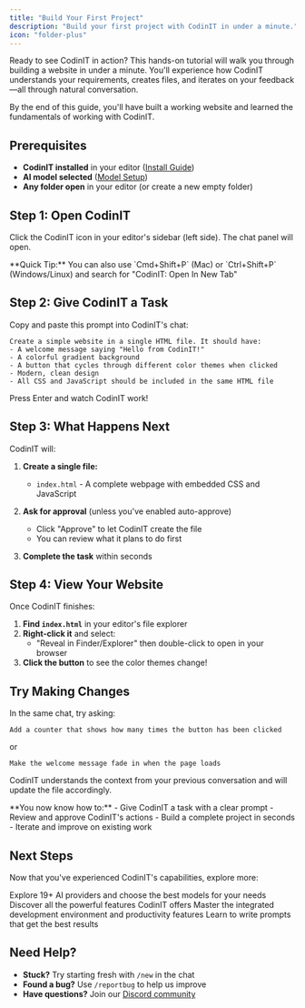 ```yaml
---
title: "Build Your First Project"
description: "Build your first project with CodinIT in under a minute."
icon: "folder-plus"
---
```


Ready to see CodinIT in action? This hands-on tutorial will walk you through building a website in under a minute. You'll experience how CodinIT understands your requirements, creates files, and iterates on your feedback—all through natural conversation.

By the end of this guide, you'll have built a working website and learned the fundamentals of working with CodinIT.

## Prerequisites

- **CodinIT installed** in your editor ([Install Guide](/getting-started/installing-codinit))
- **AI model selected** ([Model Setup](/getting-started/select-your-model))
- **Any folder open** in your editor (or create a new empty folder)

## Step 1: Open CodinIT

Click the CodinIT icon in your editor's sidebar (left side). The chat panel will open.

<Info>
**Quick Tip:** You can also use `Cmd+Shift+P` (Mac) or `Ctrl+Shift+P` (Windows/Linux) and search for "CodinIT: Open In New Tab"
</Info>

## Step 2: Give CodinIT a Task

Copy and paste this prompt into CodinIT's chat:

```
Create a simple website in a single HTML file. It should have:
- A welcome message saying "Hello from CodinIT!"
- A colorful gradient background
- A button that cycles through different color themes when clicked
- Modern, clean design
- All CSS and JavaScript should be included in the same HTML file
```

Press Enter and watch CodinIT work!

## Step 3: What Happens Next

CodinIT will:

1. **Create a single file:**
   - `index.html` - A complete webpage with embedded CSS and JavaScript

2. **Ask for approval** (unless you've enabled auto-approve)
   - Click "Approve" to let CodinIT create the file
   - You can review what it plans to do first

3. **Complete the task** within seconds

## Step 4: View Your Website

Once CodinIT finishes:

1. **Find `index.html`** in your editor's file explorer
2. **Right-click it** and select:
   - "Reveal in Finder/Explorer" then double-click to open in your browser
3. **Click the button** to see the color themes change!

## Try Making Changes

In the same chat, try asking:

```
Add a counter that shows how many times the button has been clicked
```

or

```
Make the welcome message fade in when the page loads
```

CodinIT understands the context from your previous conversation and will update the file accordingly.

<Tip>
**You now know how to:**
- Give CodinIT a task with a clear prompt
- Review and approve CodinIT's actions
- Build a complete project in seconds
- Iterate and improve on existing work
</Tip>

## Next Steps

Now that you've experienced CodinIT's capabilities, explore more:

<CardGroup cols={2}>
<Card title="AI Providers" href="/providers/1.overview" icon="plug">
Explore 19+ AI providers and choose the best models for your needs
</Card>

<Card title="Features Overview" href="/features/overview" icon="sparkles">
Discover all the powerful features CodinIT offers
</Card>

<Card title="Development Tools" href="/features/development/workbench" icon="code">
Master the integrated development environment and productivity features
</Card>

<Card title="Prompting Guide" href="/prompting/prompt-engineering-guide" icon="wand-magic-sparkles">
Learn to write prompts that get the best results
</Card>
</CardGroup>

## Need Help?

- **Stuck?** Try starting fresh with `/new` in the chat
- **Found a bug?** Use `/reportbug` to help us improve
- **Have questions?** Join our [Discord community](https://discord.gg/codinit)
